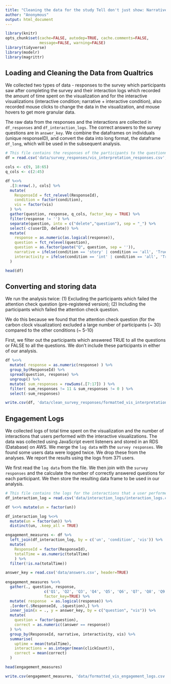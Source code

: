 ```yaml
---
title: "Cleaning the data for the study Tell don't just show: Narratives improve recall more than interactivity for communicative visualizations"
author: "Anonymous"
output: html_document
---
```


```r
library(knitr)
opts_chunk$set(cache=FALSE, autodep=TRUE, cache.comments=FALSE,
               message=FALSE, warning=FALSE)
library(tidyverse)
library(modelr)
library(magrittr)
```

## Loading and Cleaning the Data from Qualtrics

We collected two types of data - responses to the survey which participants saw after completing the survey and their interaction logs which recorded the amount of time spent on the visualization and for the interactive visualizations (interactive condition; narrative + interactive condition), also recorded mouse clicks to change the data in the visualization, and mouse hovers to get more granular data.

The raw data from the responses and the interactions are collected in `df_responses` and `df_interaction_logs`. The correct answers to the survey questions are in `answer_key`. We combine the dataframes on individuals (unique responseID), and convert the data into long format, the dataframe `df_long`, which will be used in the subsequent analysis.

```r
# This file contains the responses of the participants to the questionnaire which was used to measure recall 
df = read.csv('data/survey_responses/vis_interpretation_responses.csv', header=TRUE)

cols <- c(9, 18:65)
q_cols <- c(2:45)

df %<>% 
  .[3:nrow(.), cols] %>%
  mutate(
    ResponseId = fct_relevel(ResponseId),
    condition = factor(condition),
    vis = factor(vis)
  ) %>%
  gather(question, response, q_cols, factor_key = TRUE) %>%
  filter(response != '') %>%
  separate(question, into = c("delete","question"), sep = "_") %>%
  select(-c(userID, delete)) %>%
  mutate(
    response = as.numeric(as.logical(response)),
    question = fct_relevel(question),
    question = as.factor(paste("Q", question, sep = '')),
    narrative = ifelse(condition == 'story' | condition == 'all', 'True', 'False'),
    interactivity = ifelse(condition == 'int' | condition == 'all', 'True', 'False')
  )

head(df)
```


## Converting and storing data

We run the analysis twice: 
(1) Excluding the participants which failed the attention check question (pre-registered version); 
(2) Including the participants which failed the attention check question. 

We do this because we found that the attention check question (for the carbon clock visualization) excluded a large number of participants (~ 30) compared to the other conditions (~ 5-10)

First, we filter out the participants which answered TRUE to all the questions or FALSE to all the questions. We don't include these participants in either of our analysis.

```r
df %<>%
  mutate( response = as.numeric(response) ) %>%
  group_by(ResponseId) %>%
  spread(question, response) %>%
  ungroup() %>%
  mutate( sum_responses = rowSums(.[7:17]) ) %>%
  filter( sum_responses != 11 & sum_responses != 0 ) %>%
  select(-sum_responses)

write.csv(df, 'data/clean_survey_responses/formatted_vis_interpretation_responses.csv', row.names = FALSE)
```


## Engagement Logs
We collected logs of total time spent on the visualization and the number of interactions that users performed with the interactive visualizations. The data was collected using JavaScript event listeners and stored in an RDS (Database) on AWS. We merge the ```log data``` with the ```survey responses```. We found some users data were logged twice. We drop these from the analyses. We report the results using the logs from 371 users.

We first read the ```log data``` from the file. We then join with the ```survey responses``` and the calculate the number of correctly answered questions for each participant. We then store the resulting data frame to be used in our analysis.

```r
# This file contains the logs for the interactions that a user performed on the visualization webpage which consists of two primary variables: total uptime, and number of click interactions
df_interaction_log = read.csv('data/interaction_logs/interaction_logs.csv', header = TRUE)
```

```r
df %<>% mutate(un = factor(un))

df_interaction_log %<>% 
  mutate(un = factor(un)) %>%
  distinct(un, .keep_all = TRUE)

engagement_measures <- df %>% 
  left_join(df_interaction_log, by = c('un', 'condition', 'vis')) %>% 
  mutate(
    ResponseId = factor(ResponseId),
    totalTime = as.numeric(totalTime)
    ) %>%
  filter(!is.na(totalTime))
```

```r
answer_key = read.csv('data/answers.csv', header=TRUE)
  
engagement_measures %<>% 
  gather(., question, response, 
                 c('Q1', 'Q2', 'Q3', 'Q4', 'Q5', 'Q6', 'Q7', 'Q8', 'Q9', 'Q10', 'Q11'), 
                 factor_key=TRUE) %>%
  mutate( response  = as.logical(response)) %>%
  .[order(.$ResponseId, .$question),] %>%
  inner_join(x = ., y = answer_key, by = c("question", "vis")) %>%
  mutate(
    question = factor(question),
    correct = as.numeric((answer == response))
  ) %>%
  group_by(ResponseId, narrative, interactivity, vis) %>% 
  summarise(
    uptime = mean(totalTime),
    interactions = as.integer(mean(clickCount)),
    correct = mean(correct)
  )

head(engagement_measures)
```

```r
write.csv(engagement_measures, 'data/formatted_vis_engagement_logs.csv', row.names = FALSE)
```

